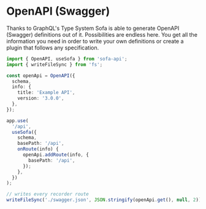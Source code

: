 # OpenAPI (Swagger)

Thanks to GraphQL's Type System Sofa is able to generate OpenAPI (Swagger) definitions out of it. Possibilities are endless here. You get all the information you need in order to write your own definitions or create a plugin that follows any specification.

```ts
import { OpenAPI, useSofa } from 'sofa-api';
import { writeFileSync } from 'fs';

const openApi = OpenAPI({
  schema,
  info: {
    title: 'Example API',
    version: '3.0.0',
  },
});

app.use(
  '/api',
  useSofa({
    schema,
    basePath: '/api',
    onRoute(info) {
      openApi.addRoute(info, {
        basePath: '/api',
      });
    },
  })
);

// writes every recorder route
writeFileSync('./swagger.json', JSON.stringify(openApi.get(), null, 2));
```
